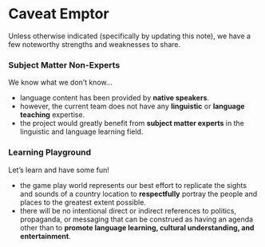 # Caveat Emptor

Unless otherwise indicated (specifically by updating this note), we have a few noteworthy strengths and weaknesses to share.

### Subject Matter Non-Experts

We know what we don't know...

- language content has been provided by **native speakers**.
- however, the current team does not have any **linguistic** or **language teaching** expertise.
- the project would greatly benefit from **subject matter experts** in the linguistic and language learning field.

### Learning Playground 

Let's learn and have some fun!

- the game play world represents our best effort to replicate the sights and sounds of a country location to **respectfully** portray the people and places to the greatest extent possible.
- there will be no intentional direct or indirect references to politics, propaganda, or messaging that can be construed as having an agenda other than to **promote language learning, cultural understanding, and entertainment**.